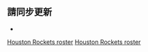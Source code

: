 <noinclude>{{noteTA|G1=NBA}}</noinclude>{{NBA roster header|team=休斯顿火箭|season=2021–22}} 

{{player2 | num = 9 | redlink = 喬許·克里斯多福 | englink = Josh Christopher | pos = G | ft = 6 | in = 3 | lbs = 215 | school = Arizona State | DOB = 2001–12–08 }}
{{player2 | num = 20 | redlink = 布魯諾·費爾南多 | englink = Bruno Fernando | pos = F/C | ft = 6 | in = 9 | lbs = 240 | school = Maryland | DOB = 1998–08–15 }}
{{player2 | num = 16 | redlink = 烏斯曼·加魯巴 | englink = Usman Garuba | pos = F | ft = 6 | in = 8 | lbs = 229 | from = [[皇家馬德里籃球隊|皇家馬德里]] | DOB = 2002–03–09 }}
{{player2 | num = 10 | first = 埃里克 | last = 戈登 | pos = G | ft = 6 | in = 3 | lbs = 215 | school = Indiana | DOB = 1988–12–25 }}
{{player2 | num = 0 | first = 傑倫 | last = 格林 | pos = G | ft = 6 | in = 4 | lbs = 186 | from = {{link-en|Prolific Prep}} | DOB = 2002–02–09 }}
{{player2 | num = 33 | redlink = 安東尼·蘭姆 (籃球員)| englink = Anthony Lamb (basketball) | showname = 安東尼·蘭姆 | pos = F | ft = 6 | in = 6 | lbs = 227 | school = Vermont | DOB = 1998–01–20 | note = TW }}
{{player2 | num = 6 | redlink = 小凱尼恩·馬丁 | englink = Kenyon Martin Jr. | pos = F | ft = 6 | in = 5 | lbs = 215 | from = {{link-en|IMG學院|IMG Academy}} | DOB = 2001–01–06 }}
{{player2 | num = 25 | redlink = 加里森·馬修斯 | englink = Garrison Mathews | pos = G | ft = 6 | in = 5 | lbs = 215 | school = Lipscomb | DOB = 1996–10–24 }}
{{player2 | num = 15 | redlink = 戴神·尼克斯 | englink = Daishen Nix | showname = 戴神·-{尼克斯}- | pos = G | ft = 6 | in = 4 | lbs = 226 | from = {{link-en|三一國際學校 (內華達州)|Trinity International School (Nevada)|三一國際學校}} | DOB = 2002–02–13 }}
{{player2 | num = 2 | first = 大衛 | last = 恩瓦巴 | pos = G/F | ft = 6 | in = 5 | lbs = 219 | school = Cal Poly | DOB = 1993–01–14 }}
{{player2 | num = 3 | redlink = 小凱文·波特 | englink = Kevin Porter Jr. | pos = G/F | ft = 6 | in = 4 | lbs = 203 | school = Southern California | DOB = 2000–05–04 }}
{{player2 | num = 21 | redlink = 特雷維林·奎恩 | englink = Trevelin Queen | pos = G | ft = 6 | in = 6 | lbs = 190 | school = New Mexico State | DOB = 1997–02–25 | inj = yes }}
{{player2 | num = 17 | first = 丹尼斯 | last = 施洛德 | pos = G | ft = 6 | in = 1 | lbs = 172 | from = {{link-de|布倫斯維克獅子籃球俱樂部|Basketball Löwen Braunschweig|布倫斯維克}} | DOB = 1993–09–15 | inj = yes }}
{{player2 | num = 28 | redlink = 阿爾佩倫·森貢 | englink = Alperen Şengün | pos = C | ft = 6 | in = 10 | lbs = 243 | from = {{link-tr|貝西克塔什籃球俱樂部|Beşiktaş (basketbol takımı)|貝西克塔什}} | DOB = 2002–07–25 }}
{{player2 | num = 8 | first = 傑尚 | last = 泰特 | pos = F | ft = 6 | in = 4 | lbs = 230 | school = Ohio State | DOB = 1995–10–28 }}
{{player2 | num = 1 | first = 约翰 | last = 沃尔 | pos = G | ft = 6 | in = 3 | lbs = 210 | school = Kentucky | DOB = 1990–09–06 | inj = yes }}
{{player2 | num = 35 | first = 克里斯蒂安 | last = 伍德 | pos = F | ft = 6 | in = 9 | lbs = 214 | school = UNLV | DOB = 1995–09–27 }} 

{{NBA roster footer
| head_coach =
* [[斯蒂芬·塞拉斯]]
| asst_coach =
* [[德萨盖纳·迪奥普]]
* {{link-en|里克·希金斯|Rick Higgins}}
* [[傑夫·霍納塞克]]
* [[约翰·卢卡斯二世|约翰·卢卡斯]]
* {{link-en|芭芭拉·特納 (籃球教練)|Barbara Turner (basketball)|芭芭拉·特納}}
* {{link-en|威爾·韋弗|Will Weaver}}
| roster_url = http://www.nba.com/rockets/roster/
| transaction_url = http://www.hoopshype.com/general_managers/daryl_morey.htm
| accessdate = 2022−03−23
}}<noinclude>

== 請同步更新 ==
*{{tl|休斯顿火箭现时球员名单}}

[[Category:NBA球員名單導航模板|Houston Rockets roster]]
[[Category:休士頓火箭|Houston Rockets roster]]
</noinclude>